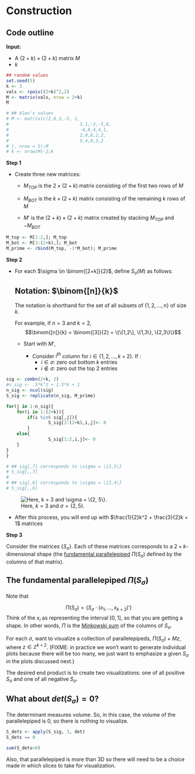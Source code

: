 # Construction

## Code outline

**Input:**

-   A $(2+k) \times (2 +k)$ matrix $M$
-   $k$

```r
## random values
set.seed(5)
k <- 3
vals <- rpois((2+k)^2,2)
M <- matrix(vals, nrow = 2+k)
M

# ## Alex's values
# M <- matrix(c(2,6,3,-5, 1, 
# 							3,1,-3,-5,8,
# 							-4,8,4,4,1,
# 							2,0,6,2,2,
# 							5,4,0,3,2
# ), nrow = 5);M
# k <- nrow(M)-2;k
```

**Step 1**

-   Create three new matrices:

    -   $M_{TOP}$ is the $2 \times (2+k)$ matrix consisting of the first two rows of $M$

    -   $M_{BOT}$ is the $k \times (2+k)$ matrix consisting of the remaining $k$ rows of $M$

    -   $M'$ is the $(2+k) \times (2 +k)$ matrix created by stacking $M_{TOP}$ and $-M_{BOT}$

```r
M_top <- M[1:2,]; M_top
M_bot <- M[3:(2+k),]; M_bot
M_prime <- rbind(M_top, -1*M_bot); M_prime

```

**Step 2**

-   For each $\sigma \in \binom{[2+k]}{2}$, define $S_{\sigma}(M)$ as follows:

    ::: {.callout-note collapse="true"}
    ## Notation: $\binom{[n]}{k}$

    The notation is shorthand for the set of all subsets of $\{1, 2, \dots, n\}$ of size $k$.

    For example, if $n = 3$ and $k=2$, $$\binom{[n]}{k} =  \binom{[3]}{2} = \{\{1,2\}, \{1,3\}, \{2,3\}\}$$
    :::

    -   Start with $M'$,

        -   Consider $i^{th}$ column for $i \in \{1, 2, \dots, k+2\}$. If :
            -   $i \in \sigma$: zero out bottom $k$ entries
            -   $i \not\in \sigma$: zero out the top 2 entries

```r
sig <- combn(2+k, 2)
#n_sig <- .5*k^2 + 1.5*k + 1 
n_sig <- ncol(sig)
S_sig <- replicate(n_sig, M_prime)

for(j in 1:n_sig){
	for(i in 1:(2+k)){
		if(i %in% sig[,j]){
				S_sig[3:(2+k),i,j]<- 0
		}
	else{
				S_sig[1:2,i,j]<- 0
	}
}
}

# ## sig[,7] corresponds to \sigma = \{2,5\}
# S_sig[,,7]
# 
# ## sig[,6] corresponds to \sigma = \{2,4\}
# S_sig[,,6]
```

![Here, $k = 3$ and $\sigma = \{2, 5\}$.](images/matrix_example.png)

-   After this process, you will end up with $\frac{1}{2}k^2 + \frac{3}{2}k + 1$ matrices

**Step 3**

Consider the matrices $\{S_\sigma\}$. Each of these matrices corresponds to a $2+k$-dimensional shape (the [fundamental parallelepiped](https://en.wikipedia.org/wiki/Parallelepiped#:~:text=In%20geometry%2C%20a%20parallelepiped%20is,cube%20relates%20to%20a%20square.) $\Pi \left ( S_\sigma\right )$ defined by the columns of that matrix).

::: {.callout-note collapse="true"}
## The fundamental parallelepiped $\Pi(S_\sigma)$

Note that

$$\Pi \left ( S_\sigma\right ) = \{S_\sigma \cdot (x_1, \dots, x_{k+2})'\}$$ Think of the $x_i$ as representing the interval $[0,1]$, so that you are getting a shape. In other words, $\Pi$ is the [Minkowski sum](https://en.wikipedia.org/wiki/Minkowski_addition) of the columns of $S_\sigma$.
:::

For each $\sigma$, want to visualize a collection of parallelepipeds, $\Pi \left ( S_\sigma\right ) + Mz$, where $z \in \mathbb{Z}^{k+2}$. (FIXME: in practice we won't want to generate individual plots because there will be too many, we just want to emphasize a given $S_\sigma$ in the plots discussed next.)

The desired end product is to create two visualizations: one of all positive $S_\sigma$ and one of all negative $S_\sigma$.

::: {.callout-note collapse="true"}
## What about $det(S_\sigma) = 0$?

The determinant measures volume. So, in this case, the volume of the parallelepiped is 0, so there is nothing to visualize.

```r
S_dets <- apply(S_sig, 3, det)
S_dets == 0

sum(S_dets>0)
```
:::

Also, that parallelepiped is more than 3D so there will need to be a choice made in which slices to take for visualization.
